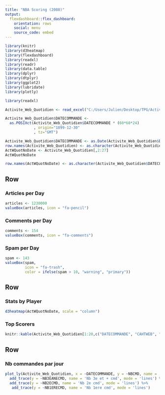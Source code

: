 ```yaml
---
title: "NBA Scoring (2008)"
output: 
  flexdashboard::flex_dashboard:
    orientation: rows
    social: menu
    source_code: embed
---
```


```r
library(knitr)
library(d3heatmap)
library(flexdashboard)
library(readxl)
library(readr)
library(data.table)
library(dplyr)
library(dtplyr)
library(ggplot2)
library(lubridate)
library(plotly)

library(readxl)

Activite_Web_Quotidien <- read_excel("C:/Users/Julien/Desktop/TPG/Activité Web Quotidien (1).xlsx", skip = 3)

Activite_Web_Quotidien$DATECOMMANDE <- 
  as.POSIXct(Activite_Web_Quotidien$DATECOMMANDE * (60*60*24)
             , origin="1899-12-30"
             , tz="GMT")

Activite_Web_Quotidien$DATECOMMANDE <- as.Date(Activite_Web_Quotidien$DATECOMMANDE)
row.names(Activite_Web_Quotidien) <- as.character(Activite_Web_Quotidien$DATECOMMANDE)
ActWQuotNoDate <- Activite_Web_Quotidien[,2:27]
ActWQuotNoDate

row.names(ActWQuotNoDate) <- as.character(Activite_Web_Quotidien$DATECOMMANDE)
```

Row
-----------------------------------------------------------------------

### Articles per Day

```r
articles <- 1230000
valueBox(articles, icon = "fa-pencil")
```

### Comments per Day

```r
comments <- 154
valueBox(comments, icon = "fa-comments")
```

### Spam per Day

```r
spam <- 143
valueBox(spam, 
         icon = "fa-trash",
         color = ifelse(spam > 10, "warning", "primary"))
```

Row
-----------------------------------------------------------------------

### Stats by Player {data-width=650}


```r
d3heatmap(ActWQuotNoDate, scale = "column")
```

### Top Scorers {data-width=350}

```r
knitr::kable(Activite_Web_Quotidien[1:20,c("DATECOMMANDE", "CAHTWEB", "NBCMD")])
```

Row
-----------------------------------------------------------------------


### Nb commandes par jour {data-width=650}

```r
plot_ly(Activite_Web_Quotidien, x = ~DATECOMMANDE, y = ~NBCMD, name = 'Nb Cmd Total', type = 'scatter', mode = 'lines') %>%
  add_trace(y = ~NB3EANECMD, name = 'Nb 3e et + cmd', mode = 'lines') %>% 
  add_trace(y = ~NB2ECMD, name = 'Nb 2e cmd', mode = 'lines') %>%
   add_trace(y = ~NB1ERECMD, name = 'Nb 1ere cmd', mode = 'lines')
```